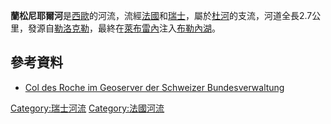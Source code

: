 {{Coord|47.06368|N|6.69476|E|display=title}}

'''蘭松尼耶爾河'''是[[西歐|西歐]]的河流，流經[[法國|法國]]和[[瑞士|瑞士]]，屬於[[杜河|杜河]]的支流，河道全長2.7公里，發源自[[勒洛克勒|勒洛克勒]]，最終在[[萊布雷內|萊布雷內]]注入[[布勒內湖|布勒內湖]]。

==參考資料==
* [https://map.geo.admin.ch/?lang=de&topic=ech&bgLayer=ch.swisstopo.pixelkarte-farbe&layers=ch.swisstopo.zeitreihen,ch.bfs.gebaeude_wohnungs_register,ch.bav.haltestellen-oev,ch.swisstopo.swisstlm3d-wanderwege&layers_visibility=false,false,false,false&layers_timestamp=18641231,,,&E=2545389.75&N=1211365.25&zoom=10 Col des Roche im Geoserver der Schweizer Bundesverwaltung] {{Wayback|url=https://map.geo.admin.ch/?lang=de&topic=ech&bgLayer=ch.swisstopo.pixelkarte-farbe&layers=ch.swisstopo.zeitreihen,ch.bfs.gebaeude_wohnungs_register,ch.bav.haltestellen-oev,ch.swisstopo.swisstlm3d-wanderwege&layers_visibility=false,false,false,false&layers_timestamp=18641231,,,&E=2545389.75&N=1211365.25&zoom=10 |date=20210121055444 }}

{{Switzerland-geo-stub}}
{{France-geo-stub}}
[[Category:瑞士河流|Category:瑞士河流]]
[[Category:法國河流|Category:法國河流]]